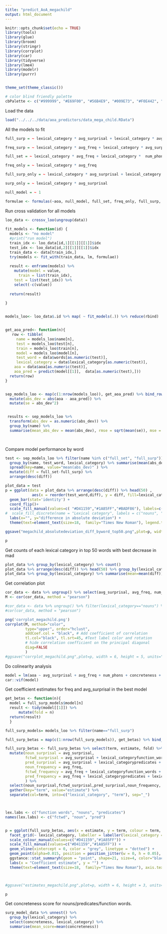 ```yaml
---
title: "predict_AoA_megachild"
output: html_document
---
```


```r
knitr::opts_chunk$set(echo = TRUE)
library(tools)
library(glue)
library(broom)
library(stringr)
library(corrplot)
library(car)
library(tidyverse)
library(lme4)
library(modelr)
library(purrr)


theme_set(theme_classic())

# color blind friendly palette
cbPalette <- c("#999999", "#E69F00", "#56B4E9", "#009E73", "#F0E442", "#0072B2", "#D55E00", "#CC79A7")


```


Load the data
```r
load("../../../data/aoa_predictors/data_mega_child.RData")
```

All the models to fit 

```r

full_surp = ~ lexical_category * avg_surprisal + lexical_category * avg_freq + lexical_category * num_phons + lexical_category * concreteness + lexical_category * valence + lexical_category * arousal + lexical_category * babiness

freq_surp = ~ lexical_category * avg_freq + lexical_category * avg_surprisal

full_set = ~ lexical_category * avg_freq + lexical_category *  num_phons + lexical_category * concreteness + lexical_category * valence + lexical_category * arousal + lexical_category * babiness

freq_only = ~ lexical_category * avg_freq

full_surp_only = ~ lexical_category * avg_surprisal + lexical_category * num_phons + lexical_category * concreteness + lexical_category * valence + lexical_category * arousal + lexical_category * babiness

surp_only = ~ lexical_category * avg_surprisal

null_model = ~ 1

formulae <- formulas(~aoa, null_model, full_set, freq_only, full_surp, freq_surp, surp_only, full_surp_only)


```

Run cross validation for all models
```r

loo_data <- crossv_loo(ungroup(data))
  
fit_models <- function(id) {
  models <- "no model"
  #print("run model")
  train_idx <- loo_data[id,1][[1]][[1]]$idx
  test_idx <- loo_data[id,2][[1]][[1]]$idx
  train_data <- data[train_idx,]
  try(models <- fit_with(train_data, lm, formulae))
  
  result <- enframe(models) %>% 
    mutate(model = value,
      train = list(train_idx),
    test = list(test_idx)) %>% 
    select(-c(value))
  
  return(result)
  
}


models_loo<- loo_data$.id %>% map( ~ fit_models(.)) %>% reduce(rbind)


get_aoa_pred<- function(n){
   row <- tibble(
     name = models_loo$name[n],
     test = models_loo$test[n],
     train = models_loo$train[n],
     model = models_loo$model[n],
     test_word = data$words[as.numeric(test)],
     lexical_category = data$lexical_category[as.numeric(test)],
    aoa = data$aoa[as.numeric(test)],
    aoa_pred = predict(model[[1]],  data[as.numeric(test),]))
  return(row)
}


sep_models_loo <- map(c(1:nrow(models_loo)), get_aoa_pred) %>% bind_rows() %>% 
  mutate(abs_dev = abs(aoa - aoa_pred)) %>% 
  mutate(se = abs_dev^2)


 results <- sep_models_loo %>% 
  transform(abs_dev = as.numeric(abs_dev)) %>% 
  group_by(name) %>%
  summarise(mean_abs_dev = mean(abs_dev), rmse = sqrt(mean(se)), mse = mean(se))

  
```


Compare model performance by word
```r
test <- sep_models_loo %>% filter(name %in% c("full_set", "full_surp")) %>% 
  group_by(name, test_word, lexical_category) %>% summarise(mean(abs_dev)) %>% 
  spread(key=name, value="mean(abs_dev)" ) %>% 
  mutate(diff = full_set-full_surp) %>% 
  arrange(desc(diff))

plot_data = test
p = ggplot(data = plot_data %>% arrange(desc(diff)) %>% head(50) , 
            aes(x = reorder(test_word,diff), y = diff, fill=lexical_category)) +
  geom_bar(stat='identity') +
  coord_flip()+
  scale_fill_manual(values=c( "#D41159","#1A85FF","#BADF86"), labels=c("nouns", "function words", "predicates"), name="Lexical category") +
#  scale_fill_discrete(name = "Lexical category", labels = c("nouns", "function words", "predicates"))+
  labs(x="", y="difference in absolute deviation") +
  theme(text=element_text(size=18,  family="Times New Roman"), legend.title = element_text( size = 16), legend.text = element_text( size = 16), legend.position = c(0.7, 0.6), axis.text.x = element_text(size = 16), axis.text.y = element_text(size = 16))

ggsave("megachild_absolutedeviation_diff_byword_top50.png",plot=p, width = 6, height = 10, units="in", limitsize = FALSE)

p

```
Get counts of each lexical category in top 50 words with best decrease in mad
```r

plot_data %>% group_by(lexical_category) %>% count()
plot_data %>% arrange(desc(diff)) %>% head(50) %>% group_by(lexical_category) %>% count()
plot_data %>% group_by(lexical_category) %>% summarise(mean=mean(diff))

```



Get correlation plot
```r

cor_data <- data %>% ungroup() %>% select(avg_surprisal, avg_freq, num_phons, concreteness, valence, arousal, babiness)
M <- cor(cor_data, method = "pearson")

#cor_data <- data %>% ungroup() %>% filter(lexical_category=="nouns") %>% select(!!predictors, aoa)
#cor(cor_data, method = "pearson")

png('corrplot_megachild.png')
corrplot(M, method="color",  
         type="upper", order="hclust", 
         addCoef.col = "black", # Add coefficient of correlation
         tl.col="black", tl.srt=45, #Text label color and rotation
         # hide correlation coefficient on the principal diagonal
         diag=FALSE 
         )
#ggsave("corrplot_megachild.png",plot=p, width = 6, height = 5, units="in", limitsize = FALSE)

```

Do colinearity analysis
```r

model = lm(aoa ~ avg_surprisal + avg_freq + num_phons + concreteness + valence + arousal + babiness + lexical_category, data=data)
car::vif(model)

```


Get coefficient estimates for freq and avg_surprisal in the best model
```r
get_betas <- function(n){
  model = full_surp_models$model[n]
  result <- tidy(model[[1]]) %>% 
      mutate(fold = n)
  return(result)
  }

full_surp_models= models_loo %>% filter(name=="full_surp")  

full_surp_betas = map(c(1:nrow(full_surp_models)), get_betas) %>% bind_rows()

full_surp_betas <- full_surp_betas %>% select(term, estimate, fold) %>% spread(key=term, value=estimate) %>% 
  mutate(noun_surprisal = avg_surprisal,
         fctwd_surprisal = avg_surprisal + lexical_categoryfunction_words + lexical_categoryfunction_words:avg_surprisal,
         pred_surprisal = avg_surprisal + lexical_categorypredicates + lexical_categorypredicates:avg_surprisal,
         noun_frequency = avg_freq,
         fctwd_frequency = avg_freq + lexical_categoryfunction_words + lexical_categoryfunction_words:avg_freq,
         pred_frequency = avg_freq + lexical_categorypredicates + lexical_categorypredicates:avg_freq
         ) %>% 
  select(noun_surprisal,fctwd_surprisal,pred_surprisal,noun_frequency, fctwd_frequency, pred_frequency) %>% 
  gather(key="term", value="estimate") %>% 
  separate(col=term, into=c("lexical_category", "term"), sep="_")



lex.labs <- c("function words", "nouns", "predicates")
names(lex.labs) <- c("fctwd", "noun", "pred")


p = ggplot(full_surp_betas, aes(x = estimate, y = term, colour = term, fill=term)) +
  facet_grid(~ lexical_category, labeller = labeller(lexical_category = lex.labs)) +
  scale_colour_manual(values=c("#D41159","#1A85FF")) +
  scale_fill_manual(values=c("#D41159","#1A85FF")) +
  geom_vline(xintercept = 0, color = "grey", linetype = "dotted") +
  geom_point(alpha=0.015, position = position_jitter(w = 0, h = 0.05), show.legend = FALSE)+
  ggstance::stat_summaryh(geom = "point", shape=21, size=4, color="black", fun.x = mean, fun.xmin = min,fun.xmax = max, show.legend = FALSE) +
  labs(x = "Coefficient estimate", y = "") +
  theme(text=element_text(size=18,  family="Times New Roman"), axis.text.x = element_text(size = 16), axis.text.y = element_text(size = 16))



#ggsave("estimates_megachild.png",plot=p, width = 6, height = 3, units="in", limitsize = FALSE)

p

```


Get concreteness score for nouns/predicates/function words.

```r

surp_model_data %>% unnest() %>% 
  group_by(lexical_category) %>% 
  select(concreteness, lexical_category) %>% 
  summarise(mean_score=mean(concreteness))

```